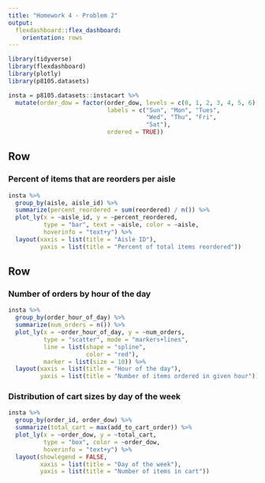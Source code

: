 ```yaml
---
title: "Homework 4 - Problem 2"
output: 
  flexdashboard::flex_dashboard:
    orientation: rows
---
```


```r
library(tidyverse)
library(flexdashboard)
library(plotly)
library(p8105.datasets)

insta = p8105.datasets::instacart %>% 
  mutate(order_dow = factor(order_dow, levels = c(0, 1, 2, 3, 4, 5, 6),
                            labels = c("Sun", "Mon", "Tues", 
                                       "Wed", "Thu", "Fri",
                                       "Sat"), 
                            ordered = TRUE))
```

Row
-----------------------------------------------------------------------

### Percent of items that are reorders per aisle

```r
insta %>% 
  group_by(aisle, aisle_id) %>% 
  summarize(percent_reordered = sum(reordered) / n()) %>% 
  plot_ly(x = ~aisle_id, y = ~percent_reordered, 
          type = "bar", text = ~aisle, color = ~aisle,
          hoverinfo = "text+y") %>% 
  layout(xaxis = list(title = "Aisle ID"),
         yaxis = list(title = "Percent of total items reordered"))
```

Row
-----------------------------------------------------------------------

### Number of orders by hour of the day

```r
insta %>% 
  group_by(order_hour_of_day) %>% 
  summarize(num_orders = n()) %>% 
  plot_ly(x = ~order_hour_of_day, y = ~num_orders,
          type = "scatter", mode = "markers+lines",
          line = list(shape = "spline",
                      color = "red"),
          marker = list(size = 10)) %>% 
  layout(xaxis = list(title = "Hour of the day"),
         yaxis = list(title = "Number of items ordered in given hour"))
```

### Distribution of cart sizes by day of the week

```r
insta %>% 
  group_by(order_id, order_dow) %>% 
  summarize(total_cart = max(add_to_cart_order)) %>% 
  plot_ly(x = ~order_dow, y = ~total_cart, 
          type = "box", color = ~order_dow,
          hoverinfo = "text+y") %>% 
  layout(showlegend = FALSE,
         xaxis = list(title = "Day of the week"),
         yaxis = list(title = "Number of items in cart"))
```